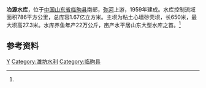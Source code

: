 {{Infobox Reservoir 
|name = 冶源水库
|nickname = 巨洋湖
|image = Yeyuan Reservoir 20210626.jpg
|image_caption = 
|map = 
|map_caption = 
|pushpin_map = China Shandong
|pushpin_map_caption = 冶源水库在山东省的位置
|code = BDD12000102
|class = 大型水库
|location_of_reservoir = [[山东省|山东省]][[临朐县|临朐县]]
|location_of_dam = 
|inflow =
|outflow = 
|catchment_area = 786
|reservoir_area = 
|mean_depth = 
|maximum_depth = 
|flood_level = 
|normal_water_level =
|dead_water_level = 
|water_quality = 
|island = 
|maximum_storage_capacity = 
|normal_storage_capacity =
|dead_storage_capacity = 
|type_of_dam =粘土心墙砂壳坝
|elevation_of_dam = 
|height_of_dam = 27.3
|length_of_dam =650
|width_of_dam = 
|installed_capacity = 
|irrigated_area =
|start = 
|complete = 1959年
|cost = 
|emigrate =
|latd = 36
|latm = 23
|lats = 19
|latNS =N 
|longd = 118
|longm = 31
|longs = 56
|longEW = E
|website = 
|footnotes = <ref name="中国河湖大典">{{cite book zh |author=《[[中国河湖大典|中国河湖大典]]》编纂委员会 |title=《中国河湖大典·淮河卷》 |format=M |edition=1 |location=北京 |publisher=中国水利水电出版社 |date=2010年9月 |pages=249页 |id= ISBN 978-7-5084-7953-8}}</ref>
}}
'''冶源水库'''，位于[[中国|中国]][[山东省|山东省]][[临朐县|临朐县]]南部，[[弥河|弥河]]上游，1959年建成。水库控制流域面积786平方公里，总库容1.67亿立方米。主坝为粘土心墙砂壳坝，长650米，最大坝高27.3米。水库养鱼年产22万公斤，亩产水平居山东大型水库之首。<ref name="中国河湖大典"/>
==参考资料==
{{reflist}}
[[Category:山东水库|Y]]
[[Category:潍坊水利|Category:潍坊水利]]
[[Category:临朐县|Category:临朐县]]